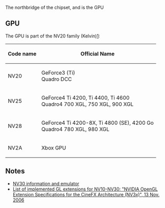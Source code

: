 The northbridge of the chipset, and is the GPU

== GPU ==

The GPU is part of the NV20 family (Kelvin)[https://nouveau.freedesktop.org/wiki/CodeNames/]:

{| class="wikitable"
! Code name !! Official Name
|-
|NV20 || GeForce3 (Ti)<br>Quadro DCC
|-
|NV25 || GeForce4 Ti 4200, Ti 4400, Ti 4600<br>Quadro4 700 XGL, 750 XGL, 900 XGL
|-
|NV28 || GeForce4 Ti 4200-8X, Ti 4800 (SE), 4200 Go<br>Quadro4 780 XGL, 980 XGL
|-
|NV2A || Xbox GPU 
|}

== Notes ==

* [https://web.archive.org/web/20031004105935/http://developer.nvidia.com:80/object/nv30_emulation.html NV30 information and emulator]
* [https://developer.download.nvidia.com/opengl/specs/nv30specs.pdf List of implemented GL extensions for NV10-NV30: "NVIDIA OpenGL Extension Specifications for the CineFX Architecture (NV3x)", 13 Nov. 2006]
